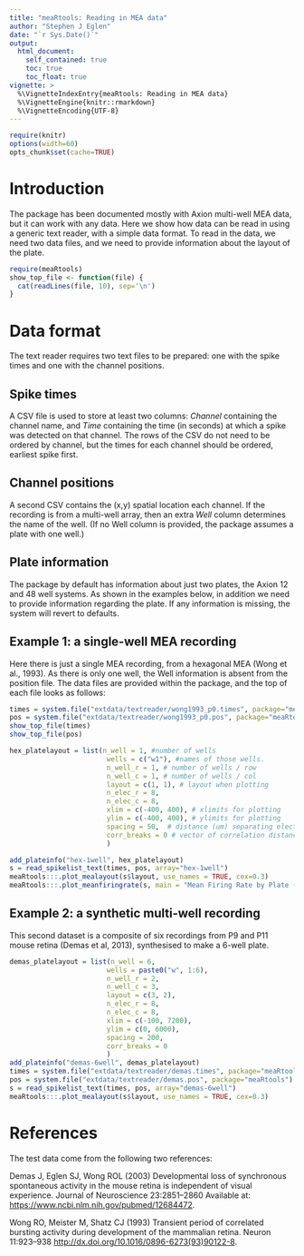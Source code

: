 ```yaml
---
title: "meaRtools: Reading in MEA data"
author: "Stephen J Eglen"
date: "`r Sys.Date()`"
output:
  html_document:
    self_contained: true
    toc: true
    toc_float: true
vignette: >
  %\VignetteIndexEntry{meaRtools: Reading in MEA data}
  %\VignetteEngine{knitr::rmarkdown}
  %\VignetteEncoding{UTF-8}
---
```


```r
require(knitr)
options(width=60)
opts_chunk$set(cache=TRUE)
```





# Introduction

The package has been documented mostly with  Axion multi-well MEA
data, but it can work with any data.  Here we show how data can be
read in using a generic text reader, with a simple data format.  To
read in the data, we need two data files, and we need to provide
information about the layout of the plate.


```r
require(meaRtools)
show_top_file <- function(file) {
  cat(readLines(file, 10), sep='\n')
}
```

# Data format

The text reader requires two text files to be prepared: one with the
spike times and one with the channel positions.

## Spike times


A CSV file is used to store at least two columns: *Channel* containing
the channel name, and *Time* containing the time (in seconds) at which
a spike was detected on that channel.  The rows of the CSV do not need
to be ordered by channel, but the times for each channel should be
ordered, earliest spike first.

## Channel positions

A second CSV contains the (x,y) spatial location each channel.  If the
recording is from a multi-well array, then an extra *Well* column
determines the name of the well.  (If no Well column is provided, the
package assumes a plate with one well.)

## Plate information

The package by default has information about just two plates, the
Axion 12 and 48 well systems.  As shown in the examples below, in
addition we need to provide information regarding the plate.  If any
information is missing, the system will revert to defaults.

## Example 1: a single-well MEA recording

Here there is just a single MEA recording, from a hexagonal MEA (Wong
et al., 1993).  As there is only one well, the Well information is
absent from the position file.  The data files are provided within the
package, and the top of each file looks as follows:

```r
times = system.file("extdata/textreader/wong1993_p0.times", package="meaRtools")
pos = system.file("extdata/textreader/wong1993_p0.pos", package="meaRtools")
show_top_file(times)
show_top_file(pos)
```


```r
hex_platelayout = list(n_well = 1, #number of wells 
                        wells = c("w1"), #names of those wells.
                        n_well_r = 1, # number of wells / row
                        n_well_c = 1, # number of wells / col
                        layout = c(1, 1), # layout when plotting
                        n_elec_r = 8,
                        n_elec_c = 8,
                        xlim = c(-400, 400), # xlimits for plotting
                        ylim = c(-400, 400), # ylimits for plotting
                        spacing = 50,  # distance (um) separating electrodes
                        corr_breaks = 0 # vector of correlation distances
                        )

add_plateinfo("hex-1well", hex_platelayout)
s = read_spikelist_text(times, pos, array="hex-1well")
meaRtools:::.plot_mealayout(s$layout, use_names = TRUE, cex=0.3)
meaRtools:::.plot_meanfiringrate(s, main = "Mean Firing Rate by Plate (Hz)")
```




## Example 2: a synthetic multi-well recording

This second dataset is a composite of six recordings from P9 and P11
mouse retina (Demas et al, 2013), synthesised to make a 6-well plate.

```r
demas_platelayout = list(n_well = 6,
                        wells = paste0("w", 1:6),
                        n_well_r = 2,
                        n_well_c = 3,
                        layout = c(3, 2),
                        n_elec_r = 8,
                        n_elec_c = 8,
                        xlim = c(-100, 7200),
                        ylim = c(0, 6000),
                        spacing = 200,
                        corr_breaks = 0
                        )
add_plateinfo("demas-6well", demas_platelayout)
times = system.file("extdata/textreader/demas.times", package="meaRtools")
pos = system.file("extdata/textreader/demas.pos", package="meaRtools")
s = read_spikelist_text(times, pos, array="demas-6well")
meaRtools:::.plot_mealayout(s$layout, use_names = TRUE, cex=0.3)
```






# References

The test data come from the following two references:

Demas J, Eglen SJ, Wong ROL (2003) Developmental loss of synchronous spontaneous activity in the mouse retina is independent of visual experience. Journal of Neuroscience 23:2851–2860 Available at: <https://www.ncbi.nlm.nih.gov/pubmed/12684472>.

Wong RO, Meister M, Shatz CJ (1993) Transient period of correlated bursting activity during development of the mammalian retina. Neuron 11:923–938 <http://dx.doi.org/10.1016/0896-6273(93)90122-8>.

<!--This file can be rendered using rmarkdown::render("data_input.Rmd")   -->
